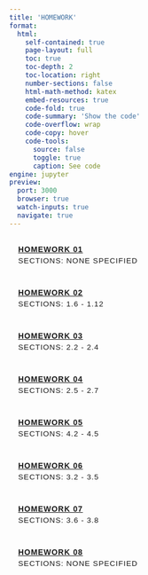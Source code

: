 ```yaml
---
title: 'HOMEWORK'
format:
  html:
    self-contained: true
    page-layout: full
    toc: true
    toc-depth: 2
    toc-location: right
    number-sections: false
    html-math-method: katex
    embed-resources: true
    code-fold: true
    code-summary: 'Show the code'
    code-overflow: wrap
    code-copy: hover
    code-tools:
      source: false
      toggle: true
      caption: See code
engine: jupyter
preview:
  port: 3000
  browser: true
  watch-inputs: true
  navigate: true
---
```


<style>
    /* General styles */
    body {
        font-family: Arial, sans-serif;
    }
    h1 {
        text-align: center;
        margin-bottom: 1.5rem;
        letter-spacing: 1px;
    }
    .homework-list {
        list-style: none;
        padding: 0;
        display: flex;
        flex-direction: column;
        gap: 10px;
    }
    .homework-item {
        padding: 1rem;
        border-radius: 5px;
        font-weight: bold;
        font-family: Arial, sans-serif;
        letter-spacing: 1px;
        text-transform: uppercase;
        transition: background-color 0.3s, color 0.3s;
    }
    .homework-section {
        font-size: 0.85rem;
        margin-top: 5px;
        font-weight: normal;
    }
    
    /* Light mode styling */
    body.quarto-light h1 {
        color: #2c3e50;
    }
    body.quarto-light .homework-item {
        background-color: #f2f2f2;
        color: #2c3e50;
    }
    body.quarto-light .homework-item:hover {
        background-color: #e0e0e0;
    }
    body.quarto-light .homework-item a {
        color: #2c3e50;
    }
    body.quarto-light .homework-item a:hover {
        color: #2980b9;
    }
    body.quarto-light .homework-section {
        color: #7f8c8d;
    }

    /* Dark mode styling */
    body.quarto-dark h1 {
        color: #d1d5db;
    }
    body.quarto-dark .homework-item {
        background-color: #2d2d2d;
        color: #d1d5db;
    }
    body.quarto-dark .homework-item:hover {
        background-color: #3a3a3a;
    }
    body.quarto-dark .homework-item a {
        color: #d1d5db;
    }
    body.quarto-dark .homework-item a:hover {
        color: #4dabf7;
    }
    body.quarto-dark .homework-section {
        color: #a0aec0;
    }
</style>

<ul class="homework-list">
    <li class="homework-item">
        <a href="#">HOMEWORK 01</a>
        <div class="homework-section">Sections: None specified</div>
    </li>
    <li class="homework-item">
        <a href="./hw02/hw02-10-03-24.html">HOMEWORK 02</a>
        <div class="homework-section">Sections: 1.6 - 1.12</div>
    </li>
    <li class="homework-item">
        <a href="./hw03/hw03-10-12-24.html">HOMEWORK 03</a>
        <div class="homework-section">Sections: 2.2 - 2.4</div>
    </li>
    <li class="homework-item">
        <a href="./hw04/hw04-10-19-24.html">HOMEWORK 04</a>
        <div class="homework-section">Sections: 2.5 - 2.7</div>
    </li>
    <li class="homework-item">
        <a href="./hw05/hw05-10-26-24.html">HOMEWORK 05</a>
        <div class="homework-section">Sections: 4.2 - 4.5</div>
    </li>
    <li class="homework-item">
        <a href="./hw06/hw06-11-05-24.html">HOMEWORK 06</a>
        <div class="homework-section">Sections: 3.2 - 3.5</div>
    </li>
    <li class="homework-item">
        <a href="./hw07/hw07-11-09-24.html">HOMEWORK 07</a>
        <div class="homework-section">Sections: 3.6 - 3.8</div>
    </li>
    <li class="homework-item">
        <a href="./hw08/hw08-11-19-24.html">HOMEWORK 08</a>
        <div class="homework-section">Sections: None specified</div>
    </li>
</ul>
